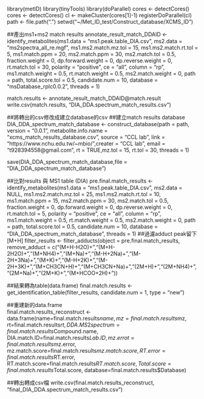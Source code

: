 library(metID)
library(tinyTools)
library(doParallel)
cores <- detectCores()
cores <- detectCores()
cl <- makeCluster(cores[1]-1)
registerDoParallel(cl)
path <- file.path(".")
setwd("~/Met_ID_test/Construct_database/XCMS_ID")

##產出ms1+ms2 match results
annotate_result_match_DDAID <- 
     identify_metabolites(ms1.data = "ms1.peak.table_DIA.csv",
                          ms2.data = "ms2spectra_all_re.mgf",
                          ms1.ms2.match.mz.tol = 15,
                          ms1.ms2.match.rt.tol = 5,
                          ms1.match.ppm = 20,
                          ms2.match.ppm = 30,
                          ms2.match.tol = 0.5,
                          fraction.weight = 0,
                          dp.forward.weight = 0,
                          dp.reverse.weight = 0,
                          rt.match.tol = 30,
                          polarity = "positive",
                          ce = "all",
                          column = "rp",
                          ms1.match.weight = 0.5,
                          rt.match.weight = 0.5,
                          ms2.match.weight = 0,
                          path = path,
                          total.score.tol = 0.5,
                          candidate.num = 10,
                          database = "msDatabase_rplc0.0.2",
                          threads = 1)
                          
                          
match.results <- annotate_result_match_DDAID@match.result
write.csv(match.results, "DIA_DDA.spectrum_match_results.csv")

##將轉出的csv修改成建立database的csv
##建立match results database
DIA_DDA_spectrum_match_database <- construct_database(path = path,
                                                      version = "0.0.1",
                                                      metabolite.info.name = "xcms_match_results_database.csv",
                                                      source = "CCL lab",
                                                      link = "https://www.nchu.edu.tw/~mbio/",creater = "CCL lab",
                                                      email = "t928394558@gmail.com",
                                                      rt = TRUE,mz.tol = 15,
                                                      rt.tol = 30,
                                                      threads = 1)
                                                      

save(DIA_DDA_spectrum_match_database,file = "DIA_DDA_spectrum_match_database")

##比對results 與 MS1 table (DIA)
pre.final.match_results <- 
    identify_metabolites(ms1.data = "ms1.peak.table_DIA.csv",
                         ms2.data = NULL,
                         ms1.ms2.match.mz.tol = 25,
                         ms1.ms2.match.rt.tol = 10,
                         ms1.match.ppm = 15,
                         ms2.match.ppm = 30,
                         ms2.match.tol = 0.5,
                         fraction.weight = 0,
                         dp.forward.weight = 0,
                         dp.reverse.weight = 0,
                         rt.match.tol = 5,
                         polarity = "positive",
                         ce = "all",
                         column = "rp",
                         ms1.match.weight = 0.5,
                         rt.match.weight = 0.5,
                         ms2.match.weight = 0,
                         path = path,
                         total.score.tol = 0.5,
                         candidate.num = 10,
                         database = "DIA_DDA_spectrum_match_database",
                         threads = 1)
##過濾adduct peak留下 [M+H]
 filter_results <- filter_adducts(object = pre.final.match_results, remove_adduct = c("(M+H-H2O)+","(M+H-2H2O)+","(M+NH4)+","(M+Na)+","(M-H+2Na)+","(M-2H+3Na)+","(M+K)+","(M-H+2K)+","(M-2H+3K)+","(M+CH3CN+H)+","(M+CH3CN+Na)+","(2M+H)+","(2M+NH4)+","(2M+Na)+","(2M+K)+","(M+HCOO+2H)+"))

##結果轉為table(data.frame) 
 final.match.results <- 
    get_identification_table(filter_results, candidate.num = 1, type = "new")

##重建新的data.frame    
 final.match.results_reconstruct <- data.frame(name=final.match.results$name,
                                              mz=final.match.results$mz,
                                              rt=final.match.results$rt,
                                              DDA.MS2spectrum=final.match.results$Compound.name,
                                              DIA.match.ID=final.match.results$Lab.ID,
                                              mz.errot=final.match.results$mz.error,
                                              mz.match.score=final.match.results$mz.match.score,
                                              RT.error=final.match.results$RT.error,
                                              RT.match.score=final.match.results$RT.match.score,
                                              Total.score=final.match.results$Total.score,
                                              database=final.match.results$Database)
                                            
                                            
                                            
##轉出轉成csv檔
write.csv(final.match.results_reconstruct, "final_DIA_DDA.spectrum_match_results.csv")